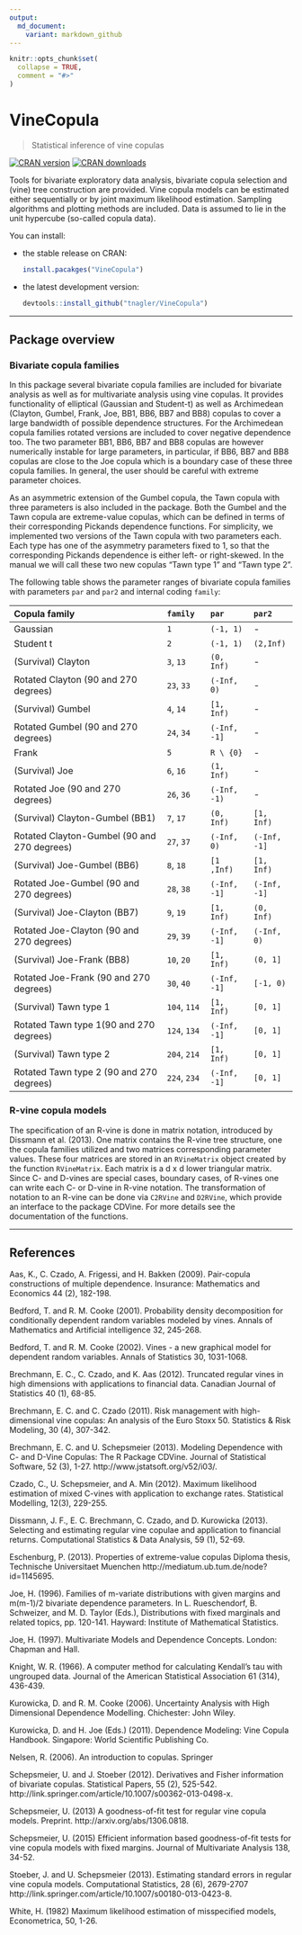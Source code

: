 ```yaml
---
output:
  md_document:
    variant: markdown_github
---
```


<!-- README.md is generated from README.Rmd. Please edit that file -->

```r
knitr::opts_chunk$set(
  collapse = TRUE,
  comment = "#>"
)
```

# VineCopula
> Statistical inference of vine copulas

[![CRAN version](http://www.r-pkg.org/badges/version/VineCopula)](https://cran.r-project.org/web/packages/VineCopula/index.html)
[![CRAN downloads](http://cranlogs.r-pkg.org/badges/VineCopula)](https://cran.r-project.org/web/packages/VineCopula/index.html)  


Tools for bivariate exploratory data analysis, bivariate copula selection and
(vine) tree construction are provided. Vine copula models can be estimated either
sequentially or by joint maximum likelihood estimation. Sampling algorithms and 
plotting methods are included. Data is assumed to lie in the unit hypercube 
(so-called copula data).

You can install:

  * the stable release on CRAN: 
    ```R
    install.pacakges("VineCopula")
    ````
  
  * the latest development version: 
    ```R
    devtools::install_github("tnagler/VineCopula")
    ````


------------------------------------------------------------------

## Package overview


### Bivariate copula families

In this package several bivariate copula families are included for bivariate analysis as well as for multivariate analysis using vine copulas.
It provides functionality of elliptical (Gaussian and Student-t) as well as Archimedean (Clayton, Gumbel, Frank, Joe, BB1, BB6, BB7 and BB8) copulas
to cover a large bandwidth of possible dependence structures.
For the Archimedean copula families rotated versions are included to cover negative dependence too.
The two parameter BB1, BB6, BB7 and BB8 copulas are however numerically instable for large parameters,
in particular, if BB6, BB7 and BB8 copulas are close to the Joe copula which is a boundary case of these three copula families.
In general, the user should be careful with extreme parameter choices.

As an asymmetric extension of the Gumbel copula, the Tawn copula with three parameters is also included in the package.
Both the Gumbel and the Tawn copula are extreme-value copulas, which can be defined in terms of their corresponding Pickands dependence functions.
For simplicity, we implemented two versions of the Tawn copula with two parameters each.
Each type has one of the asymmetry parameters fixed to 1, so that the corresponding Pickands dependence is either left- or right-skewed. In the manual we will call these two new copulas "Tawn type 1" and "Tawn type 2".

The following table shows the parameter ranges of bivariate copula families with parameters `par` and `par2` and internal coding `family`:

| Copula family                               | `family`     | `par`        | `par2`       |
|:------------------------------------------- |:------------ |:------------ |:------------ | 
| Gaussian                                    | `1`          | `(-1, 1)`    | -            |
| Student t                                   | `2`          | `(-1, 1)`    | `(2,Inf)`    |
| (Survival) Clayton                          | `3`, `13`    | `(0, Inf)`   | -            |
| Rotated Clayton (90 and 270 degrees)        | `23`, `33`   | `(-Inf, 0)`  | -            |
| (Survival) Gumbel                           | `4`, `14`    | `[1, Inf)`   | -            |
| Rotated Gumbel (90 and 270 degrees)         | `24`, `34`   | `(-Inf, -1]` | -            |
| Frank                                       | `5`          | `R \ {0}`    | -            |
| (Survival) Joe                              | `6`, `16`    | `(1, Inf)`   | -            |
| Rotated Joe (90 and 270 degrees)            | `26`, `36`   | `(-Inf, -1)` | -            |
| (Survival) Clayton-Gumbel (BB1)             | `7`, `17`    | `(0, Inf)`   | `[1, Inf)`   |
| Rotated Clayton-Gumbel (90 and 270 degrees) | `27`, `37`   | `(-Inf, 0)`  | `(-Inf, -1]` | 
| (Survival) Joe-Gumbel (BB6)                 | `8`, `18`    | `[1 ,Inf)`   | `[1, Inf)`   |
| Rotated Joe-Gumbel (90 and 270 degrees)     | `28`, `38`   | `(-Inf, -1]` | `(-Inf, -1]` | 
| (Survival) Joe-Clayton (BB7)                | `9`, `19`    | `[1, Inf)`   | `(0, Inf)`   |
| Rotated Joe-Clayton (90 and 270 degrees)    | `29`, `39`   | `(-Inf, -1]` | `(-Inf, 0)`  |
| (Survival) Joe-Frank (BB8)                  | `10`, `20`   | `[1, Inf)`   | `(0, 1]`     |
| Rotated Joe-Frank (90 and 270 degrees)      | `30`, `40`   | `(-Inf, -1]` | `[-1, 0)`    |
| (Survival) Tawn type 1                      | `104`, `114` | `[1, Inf)`   | `[0, 1]`     |
| Rotated Tawn type 1(90 and 270 degrees)     | `124`, `134` | `(-Inf, -1]` | `[0, 1]`     |
| (Survival) Tawn type 2                      | `204`, `214` | `[1, Inf)`   | `[0, 1]`     |
| Rotated Tawn type 2 (90 and 270 degrees)    | `224`, `234` | `(-Inf, -1]` | `[0, 1]`     |


### R-vine copula models

The specification of an R-vine is done in matrix notation, introduced by Dissmann et al. (2013). One matrix contains the R-vine tree structure,
one the copula families utilized and two matrices corresponding parameter values. 
These four matrices are stored in an `RVineMatrix` object created by the function `RVineMatrix`. Each matrix is a d x d lower triangular matrix.
Since C- and D-vines are special cases, boundary cases, of R-vines one can write each C- or D-vine in R-vine notation. The transformation
of notation to an R-vine can be done via `C2RVine` and `D2RVine`, which provide an interface to the package CDVine.
For more details see the documentation of the functions.


------------------------------------------------------------------------

## References

Aas, K., C. Czado, A. Frigessi, and H. Bakken (2009).
Pair-copula constructions of multiple dependence.
Insurance: Mathematics and Economics 44 (2), 182-198.

Bedford, T. and R. M. Cooke (2001).
Probability density decomposition for conditionally dependent random variables modeled by vines.
Annals of Mathematics and Artificial intelligence 32, 245-268.

Bedford, T. and R. M. Cooke (2002).
Vines - a new graphical model for dependent random variables.
Annals of Statistics 30, 1031-1068.

Brechmann, E. C., C. Czado, and K. Aas (2012).
Truncated regular vines in high dimensions with applications to financial data.
Canadian Journal of Statistics 40 (1), 68-85.

Brechmann, E. C. and C. Czado (2011).
Risk management with high-dimensional vine copulas: An analysis of the Euro Stoxx 50.
Statistics & Risk Modeling, 30 (4), 307-342.

Brechmann, E. C. and U. Schepsmeier (2013).
Modeling Dependence with C- and D-Vine Copulas: The R Package CDVine.
Journal of Statistical Software, 52 (3), 1-27.
http://www.jstatsoft.org/v52/i03/.

Czado, C., U. Schepsmeier, and A. Min (2012).
Maximum likelihood estimation of mixed C-vines with application to exchange rates.
Statistical Modelling, 12(3), 229-255.

Dissmann, J. F., E. C. Brechmann, C. Czado, and D. Kurowicka (2013).
Selecting and estimating regular vine copulae and application to financial returns.
Computational Statistics & Data Analysis, 59 (1), 52-69.

Eschenburg, P. (2013).
Properties of extreme-value copulas
Diploma thesis, Technische Universitaet Muenchen
http://mediatum.ub.tum.de/node?id=1145695.

Joe, H. (1996).
Families of m-variate distributions with given margins and m(m-1)/2 bivariate dependence parameters.
In L. Rueschendorf, B. Schweizer, and M. D. Taylor (Eds.), Distributions with fixed marginals and related topics, pp. 120-141.
Hayward: Institute of Mathematical Statistics.

Joe, H. (1997).
Multivariate Models and Dependence Concepts.
London: Chapman and Hall.

Knight, W. R. (1966).
A computer method for calculating Kendall's tau with ungrouped data.
Journal of the American Statistical Association 61 (314), 436-439.

Kurowicka, D. and R. M. Cooke (2006).
Uncertainty Analysis with High Dimensional Dependence Modelling.
Chichester: John Wiley.

Kurowicka, D. and H. Joe (Eds.) (2011).
Dependence Modeling: Vine Copula Handbook.
Singapore: World Scientific Publishing Co.

Nelsen, R. (2006). 
An introduction to copulas. 
Springer

Schepsmeier, U. and J. Stoeber (2012).
Derivatives and Fisher information of bivariate copulas.
Statistical Papers, 55 (2), 525-542. 
http://link.springer.com/article/10.1007/s00362-013-0498-x.

Schepsmeier, U. (2013)
A goodness-of-fit test for regular vine copula models. 
Preprint.
http://arxiv.org/abs/1306.0818.

Schepsmeier, U. (2015)
Efficient information based goodness-of-fit tests for vine copula models with fixed margins.
Journal of Multivariate Analysis 138, 34-52.

Stoeber, J. and U. Schepsmeier (2013).
Estimating standard errors in regular vine copula models. Computational Statistics, 28 (6), 2679-2707 
http://link.springer.com/article/10.1007/s00180-013-0423-8.

White, H. (1982)
Maximum likelihood estimation of misspecified models,
Econometrica, 50, 1-26.

